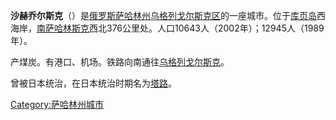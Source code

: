 {{unreferenced|time=2012-12-5}}
'''沙赫乔尔斯克'''（{{lang-ru|Шахтёрск}}）是[[俄罗斯|俄罗斯]][[萨哈林州|萨哈林州]][[乌格列戈尔斯克区|乌格列戈尔斯克区]]的一座城市。位于[[库页岛|库页岛]]西海岸，[[南萨哈林斯克|南萨哈林斯克]]西北376公里处。人口10643人（2002年）；12945人（1989年）。

产煤炭。有港口、机场。铁路向南通往[[乌格列戈尔斯克|乌格列戈尔斯克]]。

曾被日本统治，在日本统治时期名为[[塔路町|塔路]]。 

{{Cities and towns in Sakhalin Oblast}} 

[[Category:萨哈林州城市|Category:萨哈林州城市]]
